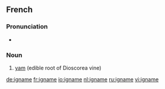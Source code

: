 ==French==
{{wikipedia|lang=fr}}

===Pronunciation===
* {{IPA|/i.ɲam/|lang=fr}}

===Noun===
{{infl|fr|noun|g=f}}

# [[yam]] (edible root of Dioscorea vine)

{{tbot entry|French|yam|2008|January|fr}}

[[de:igname]]
[[fr:igname]]
[[io:igname]]
[[nl:igname]]
[[ru:igname]]
[[vi:igname]]